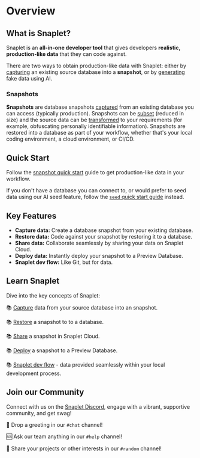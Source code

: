 
# Overview

## What is Snaplet?

Snaplet is an **all-in-one developer tool** that gives developers **realistic, production-like data** that they can code against.

There are two ways to obtain production-like data with Snaplet: either by [capturing](/snapshot/core-concepts/capture) an existing source database into a **snapshot**, or by [generating](/seed/core-concepts) fake data using AI.

### Snapshots
**Snapshots** are database snapshots [captured](/snapshot/core-concepts/capture) from an existing database you can access (typically production). Snapshots can be [subset](/snapshot/core-concepts/capture) (reduced in size) and the source data can be [transformed](/snapshot/core-concepts/capture) to your requirements (for example, obfuscating personally identifiable information). Snapshots are restored into a database as part of your workflow, whether that's your local coding environment, a cloud environment, or CI/CD.

## Quick Start
Follow the [snapshot quick start](/getting-started/quick-start/snapshot) guide to get production-like data in your workflow.

If you don't have a database you can connect to, or would prefer to seed data using our AI seed feature, follow the [`seed` quick start guide](/getting-started/quick-start/seed) instead.

## Key Features

- **Capture data:** Create a database snapshot from your existing database.
- **Restore data:** Code against your snapshot by restoring it to a database.
- **Share data:** Collaborate seamlessly by sharing your data on Snaplet Cloud.
- **Deploy data:** Instantly deploy your snapshot to a Preview Database.
- **Snaplet dev flow:** Like Git, but for data.

## Learn Snaplet

Dive into the key concepts of Snaplet:

📚 [Capture](/core-concepts/capture) data from your source database into an snapshot.

📚 [Restore](/core-concepts/restore) a snapshot to to a database.

📚 [Share](/core-concepts/share) a snapshot in Snaplet Cloud.

📚 [Deploy](/core-concepts/deploy) a snapshot to a Preview Database.

📚 [Snaplet dev flow](/core-concepts/snaplet-dev-flow) - data provided seamlessly within your local development process.

## Join our Community

Connect with us on the [Snaplet Discord](https://app.snaplet.dev/chat), engage with a vibrant, supportive community, and get swag!

💬 Drop a greeting in our `#chat` channel!

🆘 Ask our team anything in our `#help` channel!

🤪 Share your projects or other interests in our `#random` channel!
